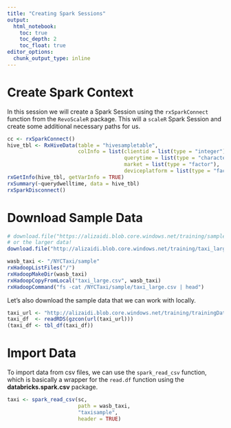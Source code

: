 ```yaml
---
title: "Creating Spark Sessions"
output: 
  html_notebook:
    toc: true
    toc_depth: 2
    toc_float: true
editor_options: 
  chunk_output_type: inline
---
```


# Create Spark Context

In this session we will create a Spark Session using the `rxSparkConnect` function from the `RevoScaleR` package. This will a `scaleR` Spark Session and create some additional necessary paths for us.

```r

cc <- rxSparkConnect()
hive_tbl <- RxHiveData(table = "hivesampletable",
                       colInfo = list(clientid = list(type = "integer"),
                                      querytime = list(type = "character"),
                                      market = list(type = "factor"),
                                      deviceplatform = list(type = "factor")))
rxGetInfo(hive_tbl, getVarInfo = TRUE)
rxSummary(~querydwelltime, data = hive_tbl)
rxSparkDisconnect()
```

# Download Sample Data 

```r

# download.file("https://alizaidi.blob.core.windows.net/training/sample_taxi.csv", "sample_taxi.csv")
# or the larger data!
download.file("http://alizaidi.blob.core.windows.net/training/taxi_large.csv", "taxi_large.csv")

wasb_taxi <- "/NYCTaxi/sample"
rxHadoopListFiles("/")
rxHadoopMakeDir(wasb_taxi)
rxHadoopCopyFromLocal("taxi_large.csv", wasb_taxi)
rxHadoopCommand("fs -cat /NYCTaxi/sample/taxi_large.csv | head")


```

Let's also download the sample data that we can work with locally.

```r
taxi_url <- "http://alizaidi.blob.core.windows.net/training/trainingData/manhattan_df.rds"
taxi_df  <- readRDS(gzcon(url(taxi_url)))
(taxi_df <- tbl_df(taxi_df))
```


# Import Data

To import data from csv files, we can use the `spark_read_csv` function, which is basically a wrapper for the `read.df` function using the __databricks.spark.csv__ package.

```r

taxi <- spark_read_csv(sc,
                       path = wasb_taxi,
                       "taxisample",
                       header = TRUE)


```

